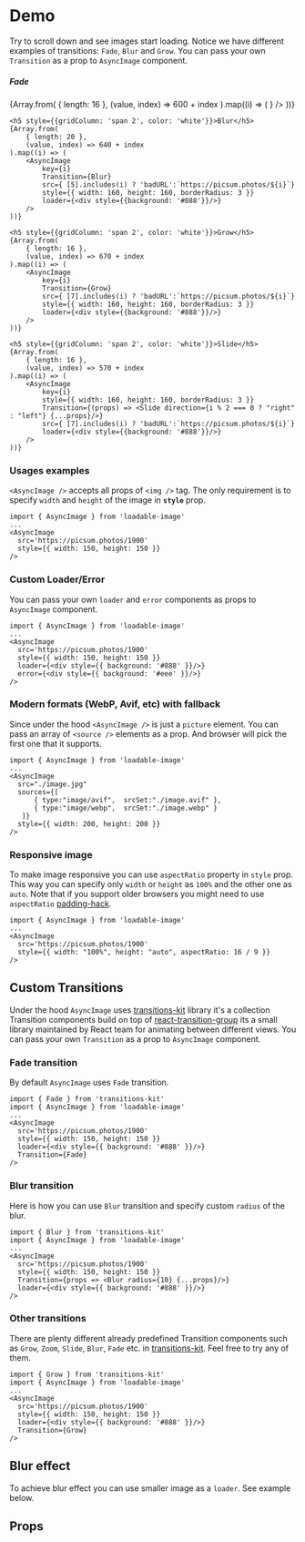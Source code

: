 
<Meta title='LoadableImage' of={ImageStories} />

# Demo
Try to scroll down and see images start loading. Notice we have  different examples of transitions: `Fade`, `Blur` and `Grow`.
You can pass your own `Transition` as a prop to `AsyncImage` component.
<div style={{
	gap: 4,
	padding: 16,
	borderRadius: 4,
	display: 'grid',
	justifyContent: 'center',
	gridTemplateColumns: 'auto auto',
	background: '#262626',
	overflow: 'scroll',
	height: 450,
}}>
	<h5 style={{gridColumn: 'span 2', color: 'white'}}>Fade</h5>
	{Array.from(
		{ length: 16 },
		(value, index) => 600 + index
	).map((i) => (
		<AsyncImage
			key={i}
			src={ [4].includes(i) ? 'badURL':`https://picsum.photos/${i}`}
			style={{ width: 160, height: 160, borderRadius: 3 }}
			loader={<div style={{background: '#888'}}/>}
		/>
	))}

	<h5 style={{gridColumn: 'span 2', color: 'white'}}>Blur</h5>
	{Array.from(
		{ length: 20 },
		(value, index) => 640 + index
	).map((i) => (
		<AsyncImage
			key={i}
			Transition={Blur}
			src={ [5].includes(i) ? 'badURL':`https://picsum.photos/${i}`}
			style={{ width: 160, height: 160, borderRadius: 3 }}
			loader={<div style={{background: '#888'}}/>}
		/>
	))}

	<h5 style={{gridColumn: 'span 2', color: 'white'}}>Grow</h5>
	{Array.from(
		{ length: 16 },
		(value, index) => 670 + index
	).map((i) => (
		<AsyncImage
			key={i}
			Transition={Grow}
			src={ [7].includes(i) ? 'badURL':`https://picsum.photos/${i}`}
			style={{ width: 160, height: 160, borderRadius: 3 }}
			loader={<div style={{background: '#888'}}/>}
		/>
	))}

	<h5 style={{gridColumn: 'span 2', color: 'white'}}>Slide</h5>
	{Array.from(
		{ length: 16 },
		(value, index) => 570 + index
	).map((i) => (
		<AsyncImage
			key={i}
			style={{ width: 160, height: 160, borderRadius: 3 }}
			Transition={(props) => <Slide direction={i % 2 === 0 ? "right" : "left"} {...props}/>}
			src={ [7].includes(i) ? 'badURL':`https://picsum.photos/${i}`}
			loader={<div style={{background: '#888'}}/>}
		/>
	))}
</div>

### Usages examples
`<AsyncImage />` accepts all props of `<img />` tag.
The only requirement is to specify `width` and `height` of the image in **`style`** prop.
```tsx
import { AsyncImage } from 'loadable-image'
...
<AsyncImage
  src='https://picsum.photos/1900'
  style={{ width: 150, height: 150 }}
/>
```

### Custom Loader/Error
You can pass your own `loader` and `error` components as props to `AsyncImage` component.
```tsx
import { AsyncImage } from 'loadable-image'
...
<AsyncImage
  src='https://picsum.photos/1900'
  style={{ width: 150, height: 150 }}
  loader={<div style={{ background: '#888' }}/>}
  error={<div style={{ background: '#eee' }}/>}
/>
```

### Modern formats (WebP, Avif, etc) with fallback
Since under the hood `<AsyncImage />` is just a `picture` element. You can pass an array of `<source />` elements as a prop. And browser will pick the first one that it supports.
```tsx
import { AsyncImage } from 'loadable-image'
...
<AsyncImage
  src="./image.jpg"
  sources={[
      { type:"image/avif",  srcSet:"./image.avif" },
      { type:"image/webp",  srcSet:"./image.webp" }
   ]}
  style={{ width: 200, height: 200 }}
/>
```

### Responsive image
To make image responsive you can use `aspectRatio` property in `style` prop. This way you can specify only `width` or `height` as `100%` and the other one as `auto`.
Note that if you support older browsers you might need to use `aspectRatio` [padding-hack](https://nikitahl.com/css-aspect-ratio).
```tsx
import { AsyncImage } from 'loadable-image'
...
<AsyncImage
  src='https://picsum.photos/1900'
  style={{ width: "100%", height: "auto", aspectRatio: 16 / 9 }}
/>
```

## Custom Transitions
Under the hood `AsyncImage` uses [transitions-kit](https://github.com/denchiklut/transitions-kit) library
it's a collection Transition components build on top of [react-transition-group](https://github.com/reactjs/react-transition-group) its a small library maintained by React team for animating between different views.
You can pass your own `Transition` as a prop to `AsyncImage` component.

### Fade transition
By default `AsyncImage` uses `Fade` transition.
```tsx
import { Fade } from 'transitions-kit'
import { AsyncImage } from 'loadable-image'
...
<AsyncImage
  src='https://picsum.photos/1900'
  style={{ width: 150, height: 150 }}
  loader={<div style={{ background: '#888' }}/>}
  Transition={Fade}
/>
```

### Blur transition
Here is how you can use `Blur` transition and specify custom `radius` of the blur.
```tsx
import { Blur } from 'transitions-kit'
import { AsyncImage } from 'loadable-image'
...
<AsyncImage
  src='https://picsum.photos/1900'
  style={{ width: 150, height: 150 }}
  Transition={props => <Blur radius={10} {...props}/>}
  loader={<div style={{ background: '#888' }}/>}
/>
```

### Other transitions
There are plenty different already predefined Transition components such as `Grow`, `Zoom`, `Slide`, `Blur`, `Fade` etc.
in [transitions-kit](https://github.com/denchiklut/transitions-kit). Feel free to try any of them.
```tsx
import { Grow } from 'transitions-kit'
import { AsyncImage } from 'loadable-image'
...
<AsyncImage
  src='https://picsum.photos/1900'
  style={{ width: 150, height: 150 }}
  loader={<div style={{ background: '#888' }}/>}
  Transition={Grow}
/>
```

## Blur effect
To achieve blur effect you can use smaller image as a `loader`. See example below.
<Canvas of={ImageStories.Blur} sourceState='shown' />

## Props
<div style={{overflowX: 'auto'}}>
	<Controls of={ImageStories.Blur} />
</div>
